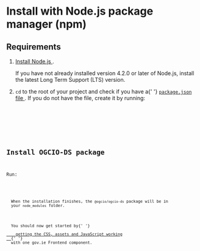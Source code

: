 
<Meta title="Docs/Install with npm" />

<h1>Install with Node.js package manager (npm)</h1>
<h2>Requirements</h2>
<ol>
  <li>
    <p>
      <a href="https://nodejs.org/en/" target="_blank" rel="noopener">
        Install Node.js
      </a>
      .
    </p>
    <p>
      If you have not already installed version 4.2.0 or later of Node.js,
      install the latest Long Term Support (LTS) version.
    </p>
  </li>
  <li>
    <p>
      <code>cd</code> to the root of your project and check if you have a{' '}
      <a
        href="https://docs.npmjs.com/files/package.json"
        target="_blank"
        rel="noopener"
      >
        <code>package.json</code> file
      </a>
      . If you do not have the file, create it by running:
    </p>
    <Code code="npm init" />
  </li>
</ol>

<h2>Install OGCIO-DS package</h2>
<p>Run:</p>
<Code code="npm install @ogcio/ogcio-ds --save" />
<p>
  When the installation finishes, the <code>@ogcio/ogcio-ds</code> package will be in
  your <code>node_modules</code> folder.
</p>
<p>
  You should now get started by{' '}
  <a href="/?path=/docs/docs-get-started--page">
    getting the CSS, assets and JavaScript working
  </a>{' '}
  with one gov.ie Frontend component.
</p>
